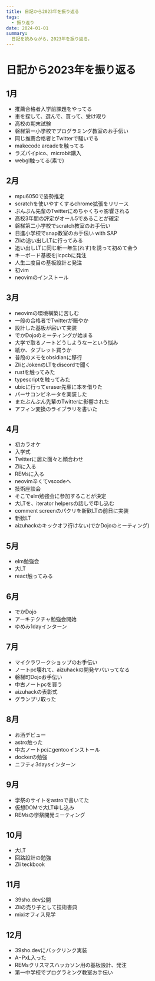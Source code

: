 ```yaml
---
title: 日記から2023年を振り返る
tags:
  - 振り返り
date: 2024-01-01
summary:
  日記を読みながら、2023年を振り返る。
---
```


# 日記から2023年を振り返る

## 1月
- 推薦合格者入学前課題をやってる
- 車を探して、選んで、買って、受け取り
- 高校の期末試験
- 磐梯第一小学校でプログラミング教室のお手伝い
- 同じ推薦合格者とTwitterで騒いでる
- makecode arcadeを触ってる
- ラズパイpico、microbit購入
- webgl触ってる(素で)

## 2月
- mpu6050で姿勢推定
- scratchを使いやすくするchrome拡張をリリース
- ぶんぶん先輩のTwitterにめちゃくちゃ影響される
- 高校3年間の評定がオール5であることが確定
- 磐梯第二小学校でscratch教室のお手伝い
- 日進小学校でsnap教室のお手伝い with SAP
- Zliの追い出しLTに行ってみる
- 追い出しLTに同じ新一年生(れす)を誘って初めて会う
- キーボード基板をjlcpcbに発注
- 人生二度目の基板設計と発注
- 初vim
- neovimのインストール

## 3月
- neovimの環境構築に苦しむ
- 一般の合格者でTwitterが賑やか
- 設計した基板が届いて実装
- でかDojoのミーティングが始まる
- 大学で取るノートどうしようなーという悩み
- 紙か、タブレット買うか
- 普段のメモをobsidianに移行
- ZliとJokenのLTをdiscordで聞く
- rustを触ってみた
- typescriptを触ってみた
- ubicに行ってeraser先輩に本を借りた
- パーサコンビネータを実装した
- またぶんぶん先輩のTwitterに影響された
- アフィン変換のライブラリを書いた

## 4月
- 初カラオケ
- 入学式
- Twitterに居た面々と顔合わせ
- Zliに入る
- REMsに入る
- neovim辛くてvscodeへ
- 技術座談会
- そこでelm勉強会に参加することが決定
- 大LTを、iterator helpersの話しで申し込む
- comment screenのパクリを新歓LTの前日に実装
- 新歓LT
- aizuhackのキックオフ行けない(でかDojoのミーティング)

## 5月
- elm勉強会
- 大LT
- react触ってみる

## 6月
- でかDojo
- アーキテクチャ勉強会開始
- ゆめみ1dayインターン

## 7月
- マイクラワークショップのお手伝い
- ノートpc壊れて、aizuhackの開発ヤバいってなる
- 磐梯町Dojoお手伝い
- 中古ノートpcを買う
- aizuhackの表彰式
- グランプリ取った

## 8月
- お酒デビュー
- astro触った
- 中古ノートpcにgentooインストール
- dockerの勉強
- ニフティ3daysインターン

## 9月
- 学祭のサイトをastroで書いてた
- 仮想DOMで大LT申し込み
- REMsの学祭開発ミーティング

## 10月
- 大LT
- 回路設計の勉強
- Zli teckbook

## 11月
- 39sho.dev公開
- Zliの売り子として技術書典
- mixiオフィス見学

## 12月
- 39sho.devにバックリンク実装
- A−PxL入った
- REMsクリスマスハッカソン用の基板設計、発注
- 第一中学校でプログラミング教室お手伝い

